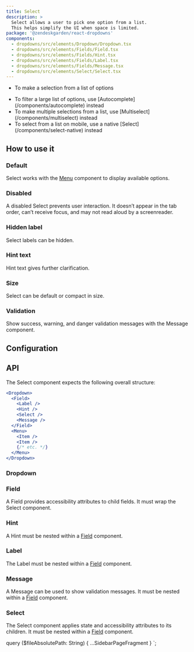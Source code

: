 ```yaml
---
title: Select
description: >
  Select allows a user to pick one option from a list.
  This helps simplify the UI when space is limited.
package: '@zendeskgarden/react-dropdowns'
components:
  - dropdowns/src/elements/Dropdown/Dropdown.tsx
  - dropdowns/src/elements/Fields/Field.tsx
  - dropdowns/src/elements/Fields/Hint.tsx
  - dropdowns/src/elements/Fields/Label.tsx
  - dropdowns/src/elements/Fields/Message.tsx
  - dropdowns/src/elements/Select/Select.tsx
---
```


<Usage>
  <Use>
    <ul>
      <li>To make a selection from a list of options</li>
    </ul>
  </Use>
  <Misuse>
    <ul>
      <li>
        <Markdown>
          To filter a large list of options, use [Autocomplete](/components/autocomplete) instead
        </Markdown>
      </li>
      <li>
        <Markdown>
          To make multiple selections from a list, use [Multiselect](/components/multiselect)
          instead
        </Markdown>
      </li>
      <li>
        <Markdown>
          To select from a list on mobile, use a native [Select](/components/select-native) instead
        </Markdown>
      </li>
    </ul>
  </Misuse>
</Usage>

## How to use it

### Default

Select works with the [Menu](/components/menu) component to display available options.


<CodeExample code={SelectDefaultCode}>
  <SelectDefault />
</CodeExample>

### Disabled

A disabled Select prevents user interaction. It doesn’t appear in the tab order, can’t receive focus, and may
not read aloud by a screenreader.


<CodeExample code={SelectDisabledCode}>
  <SelectDisabled />
</CodeExample>

### Hidden label

Select labels can be hidden.


<CodeExample code={HiddenCode}>
  <Hidden />
</CodeExample>

### Hint text

Hint text gives further clarification.


<CodeExample code={SelectHintCode}>
  <SelectHint />
</CodeExample>

### Size

Select can be default or compact in size.


<CodeExample code={SelectSizeCode}>
  <SelectSize />
</CodeExample>

### Validation

Show success, warning, and danger validation messages with the Message component.


<CodeExample code={SelectValidationCode}>
  <SelectValidation />
</CodeExample>

## Configuration

<Configuration reactPackage={props.data.mdx.package} components={props.data.mdx.components} />

## API

The Select component expects the following overall structure:

```jsx
<Dropdown>
  <Field>
    <Label />
    <Hint />
    <Select />
    <Message />
  </Field>
  <Menu>
    <Item />
    <Item />
    {/* etc. */}
  </Menu>
</Dropdown>
```

### Dropdown

<Component components={props.data.mdx.components} componentName="dropdown" />


<Dropdowns />

<PropSheet components={props.data.mdx.components} componentName="dropdown" />

### Field

<Component components={props.data.mdx.components} componentName="field" />

A Field provides accessibility attributes to child fields. It must wrap the Select component.

<PropSheet components={props.data.mdx.components} componentName="field" />

### Hint

<Component components={props.data.mdx.components} componentName="hint" />

A Hint must be nested within a [Field](#field) component.

<PropSheet components={props.data.mdx.components} componentName="hint" />

### Label

<Component components={props.data.mdx.components} componentName="label" />

The Label must be nested within a [Field](#field) component.

<PropSheet components={props.data.mdx.components} componentName="label" />

### Message

<Component components={props.data.mdx.components} componentName="message" />

A Message can be used to show validation messages. It must be nested within a [Field](#field) component.

<PropSheet components={props.data.mdx.components} componentName="message" />

### Select

<Component components={props.data.mdx.components} componentName="select" />

The Select component applies state and accessibility attributes to its children. It must be nested within a
[Field](#field) component.

<PropSheet components={props.data.mdx.components} componentName="select" />


  query ($fileAbsolutePath: String) {
    ...SidebarPageFragment
  }
`;
